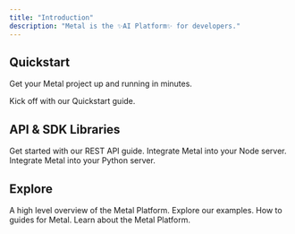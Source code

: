 ```yaml
---
title: "Introduction"
description: "Metal is the ✨AI Platform✨ for developers."
---
```


## Quickstart
Get your Metal project up and running in minutes.

<Card title="Quickstart" icon="play" href="getting-started">
  Kick off with our Quickstart guide.
</Card>


## API & SDK Libraries

<Card title="API Endpoints" icon="globe" href="/REST-API">
  Get started with our REST API guide.
</Card>

<CardGroup>
  <Card title="Node.js SDK" icon="js" href="/sdk/node">
    Integrate Metal into your Node server.
  </Card>
  <Card title="Python SDK" icon="python" href="/sdk/python">
    Integrate Metal into your Python server.
  </Card>
</CardGroup>

## Explore

<CardGroup>
  <Card title="Concepts" icon="rectangles-mixed" href="/learn-introduction">
    A high level overview of the Metal Platform.
  </Card>
  <Card title="Examples" icon="code" href="examples/examples">
    Explore our examples.
  </Card>
    <Card title="Guides" icon="bars-staggered" href="/guides">
    How to guides for Metal.
  </Card>
    <Card title="Platform" icon="sitemap" href="/platform">
    Learn about the Metal Platform.
  </Card>
</CardGroup>
